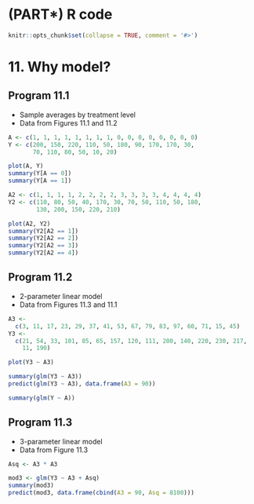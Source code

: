 # (PART\*) R code{-}

```r
knitr::opts_chunk$set(collapse = TRUE, comment = '#>')
```

# 11. Why model?{-}

## Program 11.1

- Sample averages by treatment level
- Data from Figures 11.1 and 11.2

```r
A <- c(1, 1, 1, 1, 1, 1, 1, 1, 0, 0, 0, 0, 0, 0, 0, 0)
Y <- c(200, 150, 220, 110, 50, 180, 90, 170, 170, 30,
       70, 110, 80, 50, 10, 20)

plot(A, Y)
summary(Y[A == 0])
summary(Y[A == 1])

A2 <- c(1, 1, 1, 1, 2, 2, 2, 2, 3, 3, 3, 3, 4, 4, 4, 4)
Y2 <- c(110, 80, 50, 40, 170, 30, 70, 50, 110, 50, 180,
        130, 200, 150, 220, 210)

plot(A2, Y2)
summary(Y2[A2 == 1])
summary(Y2[A2 == 2])
summary(Y2[A2 == 3])
summary(Y2[A2 == 4])
```


## Program 11.2

- 2-parameter linear model
- Data from Figures 11.3 and 11.1

```r
A3 <-
  c(3, 11, 17, 23, 29, 37, 41, 53, 67, 79, 83, 97, 60, 71, 15, 45)
Y3 <-
  c(21, 54, 33, 101, 85, 65, 157, 120, 111, 200, 140, 220, 230, 217,
    11, 190)

plot(Y3 ~ A3)

summary(glm(Y3 ~ A3))
predict(glm(Y3 ~ A3), data.frame(A3 = 90))

summary(glm(Y ~ A))
```

## Program 11.3

- 3-parameter linear model
- Data from Figure 11.3

```r
Asq <- A3 * A3

mod3 <- glm(Y3 ~ A3 + Asq)
summary(mod3)
predict(mod3, data.frame(cbind(A3 = 90, Asq = 8100)))
```
